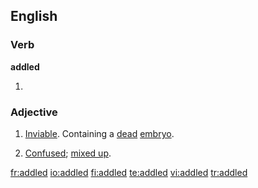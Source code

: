 ==English==

===Verb===
'''addled'''

# {{past of|[[addle]]}}

===Adjective===
{{en-adj}}

# {{context|of eggs}} [[inviable|Inviable]]. Containing a [[dead]] [[embryo]].
# [[confused|Confused]]; [[mix up|mixed up]].

[[fr:addled]]
[[io:addled]]
[[fi:addled]]
[[te:addled]]
[[vi:addled]]
[[tr:addled]]